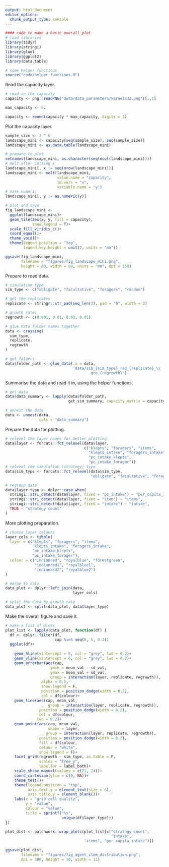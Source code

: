 ```yaml
---
output: html_document
editor_options: 
  chunk_output_type: console
---
```


```r
#### code to make a basic overall plot
# load libraries
library(tidyr)
library(stringi)
library(glue)
library(ggplot2)
library(data.table)

# some helper functions
source("code/helper_functions.R")
```

Read the capacity layer.

```r
# read in the capacity
capacity <- png::readPNG("data/data_parameters/kernels32.png")[,,1]

max_capacity <- 5L

capacity <- round(capacity * max_capacity, digits = 1)
```

Plot the capacity layer.

```r
sample_size <- 2 ^ 6
landscape_mini <- capacity[seq(sample_size), seq(sample_size)]
landscape_mini <- as.data.table(landscape_mini)

# prepare to plot
setnames(landscape_mini, as.character(seq(ncol(landscape_mini))))
# melt after setting x
landscape_mini[, x := seq(nrow(landscape_mini))]
landscape_mini <- melt(landscape_mini,
                       value.name = "capacity",
                       id.vars = "x",
                       variable.name = "y")
# make numeric
landscape_mini[, y := as.numeric(y)]
```

```r
# plot and save
fig_landscape_mini <-
  ggplot(landscape_mini)+
  geom_tile(aes(x, y, fill = capacity),
            show.legend = T)+
  scale_fill_viridis_c()+
  coord_equal()+
  theme_void()+
  theme(legend.position = "top",
        legend.key.height = unit(2, units = "mm"))

ggsave(fig_landscape_mini,
       filename = "figures/fig_landscape_mini.png",
       height = 80, width = 80, units = "mm", dpi = 150)
```


Prepare to read data.

```r
# simulation type
sim_type <- c("obligate", "facultative", "foragers", "random")

# get the replicates
replicate <- stringr::str_pad(seq_len(2), pad = "0", width = 3)

# growth rates
regrowth <- c(0.001, 0.01, 0.03, 0.05)

# glue data folder names together
data <- crossing(
  sim_type,
  replicate,
  regrowth
)

# get folders
data$folder_path <- glue_data(.x = data,
                              'data/sim_{sim_type}_rep_{replicate}_\\
                                      gro_{regrowth}')
```

Summarise the data and read it in, using the helper functions.

```r
# get data
data$data_summary <- lapply(data$folder_path,
                            get_sim_summary, capacity_matrix = capacity)

# unnest the data
data <- unnest(data,
               cols = "data_summary")
```

Prepare the data for plotting.

```r
# relevel the layer names for better plotting
data$layer <- forcats::fct_relevel(data$layer,
                                   c("klepts", "foragers", "items",
                                     "klepts_intake", "foragers_intake",
                                     "pc_intake_klepts", 
                                     "pc_intake_forager"))
# relevel the simulation (strategy) type
data$sim_type <- forcats::fct_relevel(data$sim_type, 
                                      "obligate", "facultative", "foragers", "random")

# regroup data
data$layer_type <- dplyr::case_when(
  stringi::stri_detect(data$layer, fixed = "pc_intake") ~ "per_capita_intake",
  stringi::stri_detect(data$layer, fixed = "item") ~ "items",
  stringi::stri_detect(data$layer, fixed = "intake") ~ "intake",
  TRUE ~ "strategy count"
)
```

More plotting preparation.

```r
# choose layer colours
layer_cols <- tibble(
  layer = c("klepts", "foragers", "items",
            "klepts_intake", "foragers_intake",
            "pc_intake_klepts", 
            "pc_intake_forager"),
  colour = c("indianred", "royalblue", "forestgreen",
             "indianred1", "royalblue1",
             "indianred2", "royalblue2")
)

# merge to data
data_plot <- dplyr::left_join(data,
                              layer_cols)

# split the data by growth rate
data_plot <- split(data_plot, data$layer_type)
```


Make the overall figure and save it.

```r
# make a list of plots
plot_list <- lapply(data_plot, function(df) {
  df <- dplyr::filter(df,
                      cap %in% seq(0, 5, 0.2))
  ggplot(df)+
    
    geom_hline(yintercept = 0, col = "grey", lwd = 0.2)+
    geom_vline(xintercept = 0, col = "grey", lwd = 0.2)+
    geom_errorbar(aes(cap,
                    ymin = mean_val - sd_val,
                    ymax = mean_val + sd_val,
                    group = interaction(layer, replicate, regrowth)),
                alpha = 0.5,
                show.legend = F,
                position = position_dodge(width = 0.2),
                col = df$colour)+
    geom_line(aes(cap, mean_val,
                   group = interaction(layer, replicate, regrowth)),
               position = position_dodge(width = 0.2),
               col = df$colour,
              lwd = 0.2)+
    geom_point(aes(cap, mean_val,
                   shape = layer,
                  group = interaction(layer, replicate, regrowth)),
               position = position_dodge(width = 0.2),
               fill = df$colour, 
               colour = "white",
               show.legend = F)+
    facet_grid(regrowth ~ sim_type, as.table = F,
               scales = "free_y",
               labeller = label_both)+
    scale_shape_manual(values = c(21, 24))+
    coord_cartesian(ylim = c(0, NA))+
    theme_test()+
    theme(legend.position = "top",
          axis.text.y = element_text(size = 6),
          axis.title.y = element_blank())+
    labs(x = "grid cell quality",
         y = "value",
         colour = "value",
         title = sprintf("%s", 
                         unique(df$layer_type)))
})

plot_dist <- patchwork::wrap_plots(plot_list[c("strategy count",
                                               "intake", 
                                   "items", "per_capita_intake")])

ggsave(plot_dist,
       filename = "figures/fig_agent_item_distribution.png",
       dpi = 300, height = 10, width = 12)
```

